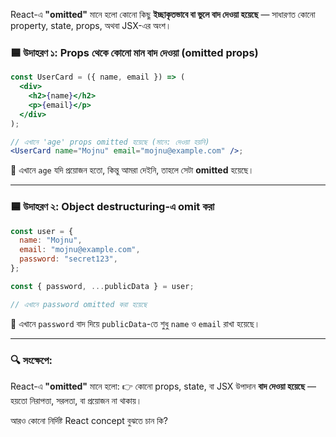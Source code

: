 React-এ **"omitted"** মানে হলো কোনো কিছু **ইচ্ছাকৃতভাবে বা ভুলে বাদ দেওয়া হয়েছে** — সাধারণত কোনো property, state, props, অথবা JSX-এর অংশ।

### 🟦 উদাহরণ ১: Props থেকে কোনো মান বাদ দেওয়া (omitted props)

```jsx
const UserCard = ({ name, email }) => (
  <div>
    <h2>{name}</h2>
    <p>{email}</p>
  </div>
);

// এখানে 'age' props omitted হয়েছে (মানে: দেওয়া হয়নি)
<UserCard name="Mojnu" email="mojnu@example.com" />;
```

🔸 এখানে `age` যদি প্রয়োজন হতো, কিন্তু আমরা দেইনি, তাহলে সেটা **omitted** হয়েছে।

---

### 🟦 উদাহরণ ২: Object destructuring-এ omit করা

```jsx
const user = {
  name: "Mojnu",
  email: "mojnu@example.com",
  password: "secret123",
};

const { password, ...publicData } = user;

// এখানে password omitted করা হয়েছে
```

🔸 এখানে `password` বাদ দিয়ে `publicData`-তে শুধু `name` ও `email` রাখা হয়েছে।

---

### 🔍 সংক্ষেপে:

React-এ **"omitted"** মানে হলো:
👉 কোনো props, state, বা JSX উপাদান **বাদ দেওয়া হয়েছে** — হয়তো নিরাপত্তা, সরলতা, বা প্রয়োজন না থাকায়।

আরও কোনো নির্দিষ্ট React concept বুঝতে চান কি?
